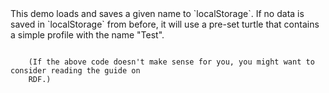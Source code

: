 
<Content>
    This demo loads and saves a given name to `localStorage`. If no data is saved in `localStorage` from before, it will
    use a pre-set turtle that contains a simple profile with the name "Test".
</Content>

<Code language="turtle" id="ProfileTurtle" code={PROFILE_TURTLE} noCopy={true}/>

<Content>
    (If the above code doesn't make sense for you, you might want to consider reading the <NavLink to={"/rdf"}>guide on
    RDF</NavLink>.)
</Content>

<Code language="tsx" id="QuadstoreLocalDemo" code={demoCode} className="line-numbers">
</Code>